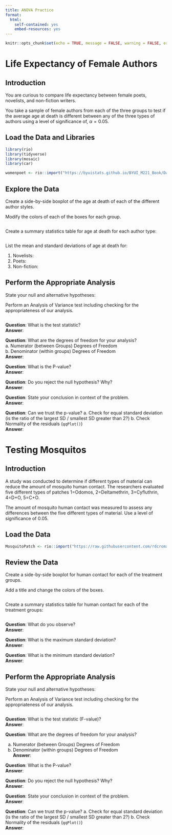 ```yaml
---
title: ANOVA Practice
format:
  html:
    self-contained: yes
    embed-resources: yes
---
```

```r
knitr::opts_chunk$set(echo = TRUE, message = FALSE, warning = FALSE, error = TRUE)
```


# Life Expectancy of Female Authors

## Introduction

You are curious to compare life expectancy between female poets, novelists, and non-fiction writers.  

You take  a sample of female authors from each of the three groups to test if the average age at death is different between any of the three types of authors using a level of significance of, $\alpha = 0.05$.

## Load the Data and Libraries


```r
library(rio)
library(tidyverse)
library(mosaic)
library(car)

womenpoet <- rio::import("https://byuistats.github.io/BYUI_M221_Book/Data/womenpoet.xls")

```

## Explore the Data

Create a side-by-side boxplot of the age at death of each of the different author styles.

Modify the colors of each of the boxes for each group.

```r

```


Create a summary statistics table for age at death for each author type:

```r


```

List the mean and standard deviations of age at death for:

1. Novelists:
2. Poets: 
3. Non-fiction: 

## Perform the Appropriate Analysis

State your null and alternative hypotheses:


Perform an Analysis of Variance test including checking for the appropriateness of our analysis.

```r

```

__Question__:  What is the test statistic?  
__Answer__:  


__Question__:  What are the degrees of freedom for your analysis?  
  a. Numerator (between Groups) Degrees of Freedom  
  b. Denominator (within groups) Degrees of Freedom  
__Answer__:  


__Question__:  What is the P-value?  
__Answer__:  


__Question__:  Do you reject the null hypothesis?  Why?  
__Answer__:  


__Question__:  State your conclusion in context of the problem.  
__Answer__:  


__Question__:  Can we trust the p-value?
  a. Check for equal standard deviation (is the ratio of the largest SD / smallest SD greater than 2?)
  b. Check Normality of the residuals (`qqPlot()`)  
__Answer__:  


# Testing Mosquitos

## Introduction

A study was conducted to determine if different types of material can reduce the amount of mosquito human contact.  The researchers evaluated five different types of patches 1=Odomos, 2=Deltamethrin, 3=Cyfluthrin, 4=D+O, 5=C+O.  

The amount of mosquito human contact was measured to assess any differences between the five different types of material. Use a level of significance of 0.05.

## Load the Data

```r

MosquitoPatch <- rio::import("https://raw.githubusercontent.com/rdcromar/Math221D/main/MosquitoPatch.csv") %>% mutate(Treatment = factor(Treatment))

```


## Review the Data

Create a side-by-side boxplot for human contact for each of the treatment groups.

Add a title and change the colors of the boxes.  

```r

```

Create a summary statistics table for human contact for each of the treatment groups:

```r

```

__Question__:  What do you observe?  
__Answer__:  

__Question__:  What is the maximum standard deviation?  
__Answer__:  

__Question__:  What is the minimum standard deviation?  
__Answer__:  


## Perform the Appropriate Analysis

State your null and alternative hypotheses:

Perform an Analysis of Variance test including checking for the appropriateness of our analysis.

```r

```

__Question__:  What is the test statistic (F-value)?  
__Answer__:  

__Question__:  What are the degrees of freedom for your analysis?  

  a. Numerator (between Groups) Degrees of Freedom  
  b. Denominator (within groups) Degrees of Freedom  
__Answer__:  
  
__Question__:  What is the P-value?  
__Answer__:  

__Question__:  Do you reject the null hypothesis?  Why?  
__Answer__:  

__Question__:  State your conclusion in context of the problem.  
__Answer__:  

__Question__:  Can we trust the p-value?
  a. Check for equal standard deviation (is the ratio of the largest SD / smallest SD greater than 2?)
  b. Check Normality of the residuals (`qqPlot()`)  
__Answer__:  





